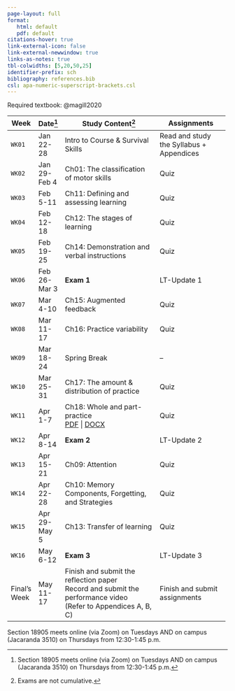 ```yaml
---
page-layout: full
format: 
   html: default
   pdf: default
citations-hover: true
link-external-icon: false
link-external-newwindow: true
links-as-notes: true
tbl-colwidths: [5,20,50,25]
identifier-prefix: sch
bibliography: references.bib
csl: apa-numeric-superscript-brackets.csl
---
```


Required textbook: @magill2020

+--------------+--------------+----------------------------------------------------------+------------------------------------------+
| Week         | Date[^1]     | Study Content[^2]                                        | Assignments                              |
+==============+==============+==========================================================+==========================================+
| `WK01`       | Jan 22-28    | Intro to Course & Survival Skills                        | Read and study the Syllabus + Appendices |
+--------------+--------------+----------------------------------------------------------+------------------------------------------+
| `WK02`       | Jan 29-Feb 4 | Ch01: The classification of motor skills                 | Quiz                                     |
+--------------+--------------+----------------------------------------------------------+------------------------------------------+
| `WK03`       | Feb 5-11     | Ch11: Defining and assessing learning                    | Quiz                                     |
+--------------+--------------+----------------------------------------------------------+------------------------------------------+
| `WK04`       | Feb 12-18    | Ch12: The stages of learning                             | Quiz                                     |
+--------------+--------------+----------------------------------------------------------+------------------------------------------+
| `WK05`       | Feb 19-25    | Ch14: Demonstration and verbal instructions              | Quiz                                     |
+--------------+--------------+----------------------------------------------------------+------------------------------------------+
| `WK06`       | Feb 26-Mar 3 | **Exam 1**                                               | LT-Update 1                              |
+--------------+--------------+----------------------------------------------------------+------------------------------------------+
| `WK07`       | Mar 4-10     | Ch15: Augmented feedback                                 | Quiz                                     |
+--------------+--------------+----------------------------------------------------------+------------------------------------------+
| `WK08`       | Mar 11-17    | Ch16: Practice variability                               | Quiz                                     |
+--------------+--------------+----------------------------------------------------------+------------------------------------------+
| `WK09`       | Mar 18-24    | Spring Break                                             | --                                       |
+--------------+--------------+----------------------------------------------------------+------------------------------------------+
| `WK10`       | Mar 25-31    | Ch17: The amount & distribution of practice              | Quiz                                     |
+--------------+--------------+----------------------------------------------------------+------------------------------------------+
| `WK11`       | Apr 1-7      | Ch18: Whole and part-practice\                           | Quiz                                     |
|              |              | [PDF](./nslides/ch18.pdf) \| [DOCX](./nslides/ch18.docx) |                                          |
+--------------+--------------+----------------------------------------------------------+------------------------------------------+
| `WK12`       | Apr 8-14     | **Exam 2**                                               | LT-Update 2                              |
+--------------+--------------+----------------------------------------------------------+------------------------------------------+
| `WK13`       | Apr 15-21    | Ch09: Attention                                          | Quiz                                     |
+--------------+--------------+----------------------------------------------------------+------------------------------------------+
| `WK14`       | Apr 22-28    | Ch10: Memory Components, Forgetting, and Strategies      | Quiz                                     |
+--------------+--------------+----------------------------------------------------------+------------------------------------------+
| `WK15`       | Apr 29-May 5 | Ch13: Transfer of learning                               | Quiz                                     |
+--------------+--------------+----------------------------------------------------------+------------------------------------------+
| `WK16`       | May 6-12     | **Exam 3**                                               | LT-Update 3                              |
+--------------+--------------+----------------------------------------------------------+------------------------------------------+
| Final's Week | May 11-17    | Finish and submit the reflection paper\                  | Finish and submit assignments            |
|              |              | Record and submit the performance video\                 |                                          |
|              |              | (Refer to Appendices A, B, C)                            |                                          |
+--------------+--------------+----------------------------------------------------------+------------------------------------------+

[^1]: Section 18905 meets online (via Zoom) on Tuesdays AND on campus (Jacaranda 3510) on Thursdays from 12:30-1:45 p.m.

[^2]: Exams are not cumulative.

::: callout-note
Section 18905 meets online (via Zoom) on Tuesdays AND on campus (Jacaranda 3510) on Thursdays from 12:30-1:45 p.m.
:::
